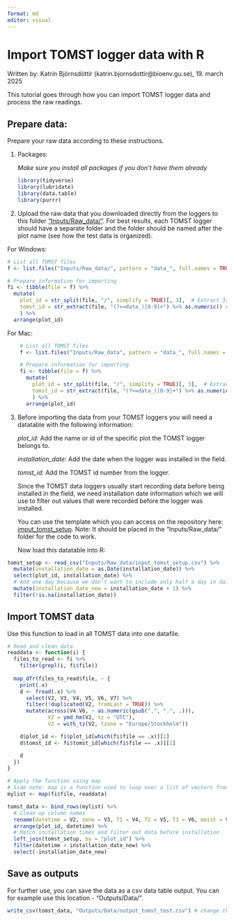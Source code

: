 ```yaml
---
format: md
editor: visual
---
```


# Import TOMST logger data with R

Written by: Katrín Björnsdóttir (katrin.bjornsdottir\@bioenv.gu.se), 19. march 2025

This tutorial goes through how you can import TOMST logger data and process the raw readings.

## Prepare data:

Prepare your raw data according to these instructions.

1.  Packages:

    *Make sure you install all packages if you don't have them already*

    ```r
    library(tidyverse)
    library(lubridate)
    library(data.table)
    library(purrr)
    ```

2.  Upload the raw data that you downloaded directly from the loggers to this folder ["Inputs/Raw_data/"](https://github.com/EDGE-Lab-GU/EDGE_TOMST_processing/tree/main/Inputs/Raw_data). For best results, each TOMST logger should have a separate folder and the folder should be named after the plot name (see how the test data is organized).

For Windows:

```r
# List all TOMST files
f <- list.files("Inputs/Raw_data/", pattern = "data_", full.names = TRUE, recursive = TRUE)

# Prepare information for importing
fi <- tibble(file = f) %>%
  mutate(
    plot_id = str_split(file, "/", simplify = TRUE)[, 3],  # Extract 3rd folder from the path which should be the plot_id
    tomst_id = str_extract(file, "(?<=data_)[0-9]+") %>% as.numeric() # Extracts the TOMST_id from the data file name path
    ) %>%
  arrange(plot_id)
```

For Mac:

```r
    # List all TOMST files
    f <- list.files("Inputs/Raw_data", pattern = "data_", full.names = TRUE, recursive = TRUE)

    # Prepare information for importing
    fi <- tibble(file = f) %>%
      mutate(
        plot_id = str_split(file, "/", simplify = TRUE)[, 3],  # Extract 3rd folder from the path which should be the plot_id
        tomst_id = str_extract(file, "(?<=data_)[0-9]+") %>% as.numeric() # Extracts the TOMST_id from the data file name path
        ) %>%
      arrange(plot_id)
```

3.  Before importing the data from your TOMST loggers you will need a datatable with the following information:

    *plot_id:* Add the name or id of the specific plot the TOMST logger belongs to.

    *installation_date:* Add the date when the logger was installed in the field.

    *tomst_id:* Add the TOMST id number from the logger.

    Since the TOMST data loggers usually start recording data before being installed in the field, we need installation date information which we will use to filter out values that were recorded before the logger was installed.

    You can use the template which you can access on the repository here: [imput_tomst_setup](https://github.com/EDGE-Lab-GU/EDGE_TOMST_processing/blob/main/Inputs/Raw_data/input_tomst_setup.csv). Note: It should be placed in the "Inputs/Raw_data/" folder for the code to work.

    Now load this datatable into R:

```r
tomst_setup <- read_csv("Inputs/Raw_data/input_tomst_setup.csv") %>% 
  mutate(installation_date = as.Date(installation_date)) %>%
  select(plot_id, installation_date) %>%
  # Add one day because we don't want to include only half a day in daily means calculations
  mutate(installation_date_new = installation_date + 1) %>%
  filter(!is.na(installation_date))
```

## Import TOMST data

Use this function to load in all TOMST data into one datafile.

```r
# Read and clean data
readdata <- function(i) {
  files_to_read <- fi %>% 
    filter(grepl(i, fi$file))
  
  map_dfr(files_to_read$file, ~ {
    print(.x)
    d <- fread(.x) %>%
      select(V2, V3, V4, V5, V6, V7) %>%
      filter(!duplicated(V2, fromLast = TRUE)) %>%
      mutate(across(V4:V6, ~ as.numeric(gsub(",", ".", .))),
             V2 = ymd_hm(V2, tz = "UTC"),
             V2 = with_tz(V2, tzone = "Europe/Stockholm"))

    d$plot_id <- fi$plot_id[which(fi$file == .x)][1]
    d$tomst_id <- fi$tomst_id[which(fi$file == .x)][1]

    d
  })
}

# Apply the function using map
# Side note: map is a function used to loop over a list of vectors from the 'purrr' package
mylist <- map(fi$file, readdata)

tomst_data <- bind_rows(mylist) %>% 
  # Clean up column names
  rename(datetime = V2, zone = V3, T1 = V4, T2 = V5, T3 = V6, moist = V7) %>%
  arrange(plot_id, datetime) %>% 
  # Match installation times and filter out data before installation
  left_join(tomst_setup, by = "plot_id") %>% 
  filter(datetime > installation_date_new) %>%
  select(-installation_date_new)

```

## Save as outputs

For further use, you can save the data as a csv data table output. You can for example use this location - "Outputs/Data/".

```r
write_csv(tomst_data, "Outputs/Data/output_tomst_test.csv") # change the output name to fit your data
```
